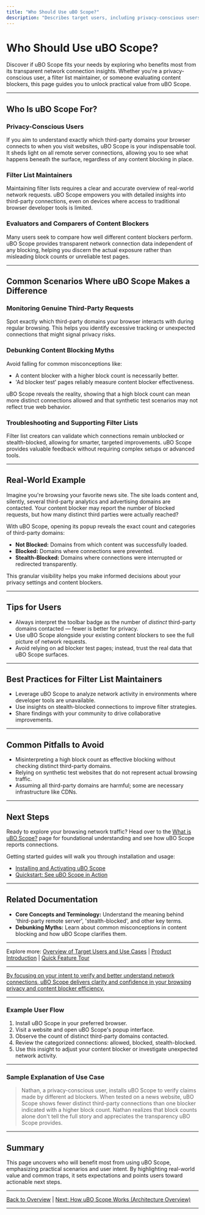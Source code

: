 ```yaml
---
title: "Who Should Use uBO Scope?"
description: "Describes target users, including privacy-conscious users, filter list maintainers, and those evaluating or comparing content blockers. Outlines typical scenarios—such as monitoring genuine third-party requests, debunking content blocking myths, and troubleshooting filter lists—where uBO Scope delivers practical insights."
---
```


# Who Should Use uBO Scope?

Discover if uBO Scope fits your needs by exploring who benefits most from its transparent network connection insights. Whether you're a privacy-conscious user, a filter list maintainer, or someone evaluating content blockers, this page guides you to unlock practical value from uBO Scope.

---

## Who Is uBO Scope For?

### Privacy-Conscious Users
If you aim to understand exactly which third-party domains your browser connects to when you visit websites, uBO Scope is your indispensable tool. It sheds light on all remote server connections, allowing you to see what happens beneath the surface, regardless of any content blocking in place.

### Filter List Maintainers
Maintaining filter lists requires a clear and accurate overview of real-world network requests. uBO Scope empowers you with detailed insights into third-party connections, even on devices where access to traditional browser developer tools is limited.

### Evaluators and Comparers of Content Blockers
Many users seek to compare how well different content blockers perform. uBO Scope provides transparent network connection data independent of any blocking, helping you discern the actual exposure rather than misleading block counts or unreliable test pages.

---

## Common Scenarios Where uBO Scope Makes a Difference

### Monitoring Genuine Third-Party Requests
Spot exactly which third-party domains your browser interacts with during regular browsing. This helps you identify excessive tracking or unexpected connections that might signal privacy risks.

### Debunking Content Blocking Myths
Avoid falling for common misconceptions like:
- A content blocker with a higher block count is necessarily better.
- 'Ad blocker test' pages reliably measure content blocker effectiveness.

uBO Scope reveals the reality, showing that a high block count can mean more distinct connections allowed and that synthetic test scenarios may not reflect true web behavior.

### Troubleshooting and Supporting Filter Lists
Filter list creators can validate which connections remain unblocked or stealth-blocked, allowing for smarter, targeted improvements. uBO Scope provides valuable feedback without requiring complex setups or advanced tools.

---

## Real-World Example

Imagine you're browsing your favorite news site. The site loads content and, silently, several third-party analytics and advertising domains are contacted. Your content blocker may report the number of blocked requests, but how many distinct third parties were actually reached?

With uBO Scope, opening its popup reveals the exact count and categories of third-party domains:
- **Not Blocked:** Domains from which content was successfully loaded.
- **Blocked:** Domains where connections were prevented.
- **Stealth-Blocked:** Domains where connections were interrupted or redirected transparently.

This granular visibility helps you make informed decisions about your privacy settings and content blockers.

---

## Tips for Users

- Always interpret the toolbar badge as the number of _distinct_ third-party domains contacted — fewer is better for privacy.
- Use uBO Scope alongside your existing content blockers to see the full picture of network requests.
- Avoid relying on ad blocker test pages; instead, trust the real data that uBO Scope surfaces.

---

## Best Practices for Filter List Maintainers

- Leverage uBO Scope to analyze network activity in environments where developer tools are unavailable.
- Use insights on stealth-blocked connections to improve filter strategies.
- Share findings with your community to drive collaborative improvements.

---

## Common Pitfalls to Avoid

- Misinterpreting a high block count as effective blocking without checking distinct third-party domains.
- Relying on synthetic test websites that do not represent actual browsing traffic.
- Assuming all third-party domains are harmful; some are necessary infrastructure like CDNs.

---

## Next Steps

Ready to explore your browsing network traffic? Head over to the [What is uBO Scope?](./what-is-ubo-scope) page for foundational understanding and see how uBO Scope reports connections.

Getting started guides will walk you through installation and usage:
- [Installing and Activating uBO Scope](../../guides/getting-started/install-activate)
- [Quickstart: See uBO Scope in Action](../../getting-started/usage-validation-troubleshooting/quickstart-usage)

---

## Related Documentation

- **Core Concepts and Terminology:** Understand the meaning behind 'third-party remote server', 'stealth-blocked', and other key terms.
- **Debunking Myths:** Learn about common misconceptions in content blocking and how uBO Scope clarifies them.

---

Explore more: [Overview of Target Users and Use Cases](../target-audience-use-cases) | [Product Introduction](../product-intro-core-value/what-is-ubo-scope) | [Quick Feature Tour](../../overview/product-architecture-quick-feature-tour/quick-feature-tour)

---

<u>By focusing on your intent to verify and better understand network connections, uBO Scope delivers clarity and confidence in your browsing privacy and content blocker efficiency.</u>


---

### Example User Flow

1. Install uBO Scope in your preferred browser.
2. Visit a website and open uBO Scope's popup interface.
3. Observe the count of distinct third-party domains contacted.
4. Review the categorized connections: allowed, blocked, stealth-blocked.
5. Use this insight to adjust your content blocker or investigate unexpected network activity.


---

### Sample Explanation of Use Case

> Nathan, a privacy-conscious user, installs uBO Scope to verify claims made by different ad blockers. When tested on a news website, uBO Scope shows fewer distinct third-party connections than one blocker indicated with a higher block count. Nathan realizes that block counts alone don't tell the full story and appreciates the transparency uBO Scope provides.


---

## Summary
This page uncovers who will benefit most from using uBO Scope, emphasizing practical scenarios and user intent. By highlighting real-world value and common traps, it sets expectations and points users toward actionable next steps.


---

[Back to Overview](../../overview/product-intro-core-value) | [Next: How uBO Scope Works (Architecture Overview)](../../overview/product-architecture-quick-feature-tour/architecture-overview)


---